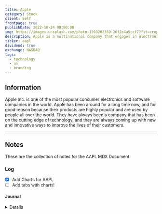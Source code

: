 ```yaml
---
title: Apple
category: Stock
client: Self
frontpage: true
publishDate: 2022-10-24 00:00:00
img: https://images.unsplash.com/photo-1563203369-26f2e4a5ccf7?fit=crop&w=1400&h=700&q=75
description: Apple is a multinational company that engages in electronics and software.
ticker: aapl
dividend: true
exchange: NASDAQ
tags:
  - technology
  - us
  - branding
---
```



<MDXLayer title={frontmatter.title} description={frontmatter.description}>
<Widget img={frontmatter.img} skeleton={false}>
<MDXJS>


## Information

Apple Inc. is one of the most popular consumer electronics and software companies in the world.
Apple has been around for a long time now, and for good reason because their products are highly popular and are used by people all over the world.
They have always been a company that has been on the cutting edge of technology, and they are always coming up with new and innovative ways to improve the lives of their customers.

---

## Notes

These are the collection of notes for the AAPL MDX Document.

### Log

- [X] Add Charts for AAPL
- [ ] Add tabs with charts!

#### Journal

<Details data="2023-04-14">
Testing the charts for AAPL
</Details>


</MDXJS>
</Widget>
</MDXLayer>